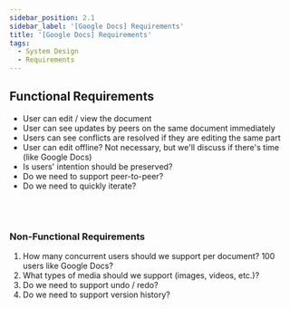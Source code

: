 ```yaml
---
sidebar_position: 2.1
sidebar_label: '[Google Docs] Requirements'
title: '[Google Docs] Requirements'
tags:
  - System Design
  - Requirements
---
```


## Functional Requirements

- User can edit / view the document
- User can see updates by peers on the same document immediately
- Users can see conflicts are resolved if they are editing the same part
- User can edit offline? Not necessary, but we'll discuss if there's time (like Google Docs)
- Is users' intention should be preserved?
- Do we need to support peer-to-peer?
- Do we need to quickly iterate?

<br /><br />

### Non-Functional Requirements

1. How many concurrent users should we support per document? 100 users like Google Docs?
2. What types of media should we support (images, videos, etc.)?
3. Do we need to support undo / redo?
4. Do we need to support version history?


<br /><br />